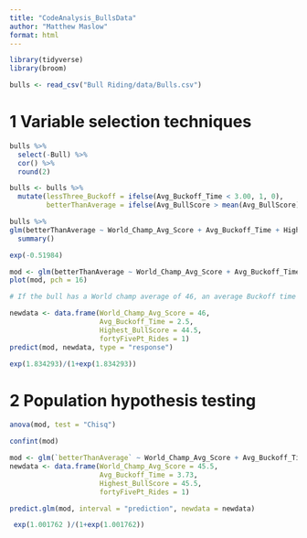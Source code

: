 ```yaml
---
title: "CodeAnalysis_BullsData"
author: "Matthew Maslow"
format: html
---
```




```r
library(tidyverse)
library(broom)
```


```r
bulls <- read_csv("Bull Riding/data/Bulls.csv")
```

# 1 Variable selection techniques

```r
bulls %>%
  select(-Bull) %>%
  cor() %>%
  round(2)
```

```r
bulls <- bulls %>%
  mutate(lessThree_Buckoff = ifelse(Avg_Buckoff_Time < 3.00, 1, 0),
         betterThanAverage = ifelse(Avg_BullScore > mean(Avg_BullScore), 1, 0) )
```


```r
bulls %>%
glm(betterThanAverage ~ World_Champ_Avg_Score + Avg_Buckoff_Time + Highest_BullScore + fortyFivePt_Rides, data = .) %>%
  summary()
```
```r
exp(-0.51984)
```



```r
mod <- glm(betterThanAverage ~ World_Champ_Avg_Score + Avg_Buckoff_Time + Highest_BullScore + fortyFivePt_Rides, data = bulls)
plot(mod, pch = 16)
```

```r
# If the bull has a World champ average of 46, an average Buckoff time of 2.5, highest 	BullScore of 44.5, and has one over 45Pt ride, what would his probability of having an 	average bull score that is higher than mean avg score.

newdata <- data.frame(World_Champ_Avg_Score = 46, 
                      Avg_Buckoff_Time = 2.5, 
                      Highest_BullScore = 44.5, 
                      fortyFivePt_Rides = 1)
predict(mod, newdata, type = "response")
```
```r
exp(1.834293)/(1+exp(1.834293))
```


# 2 Population hypothesis testing

```r
anova(mod, test = "Chisq")
```


```r
confint(mod)
```



```r
mod <- glm(`betterThanAverage` ~ World_Champ_Avg_Score + Avg_Buckoff_Time + Highest_BullScore + fortyFivePt_Rides, data = bulls)
newdata <- data.frame(World_Champ_Avg_Score = 45.5, 
                      Avg_Buckoff_Time = 3.73, 
                      Highest_BullScore = 45.5, 
                      fortyFivePt_Rides = 1)
```
```r
predict.glm(mod, interval = "prediction", newdata = newdata)
```

```r
 exp(1.001762 )/(1+exp(1.001762))
```




